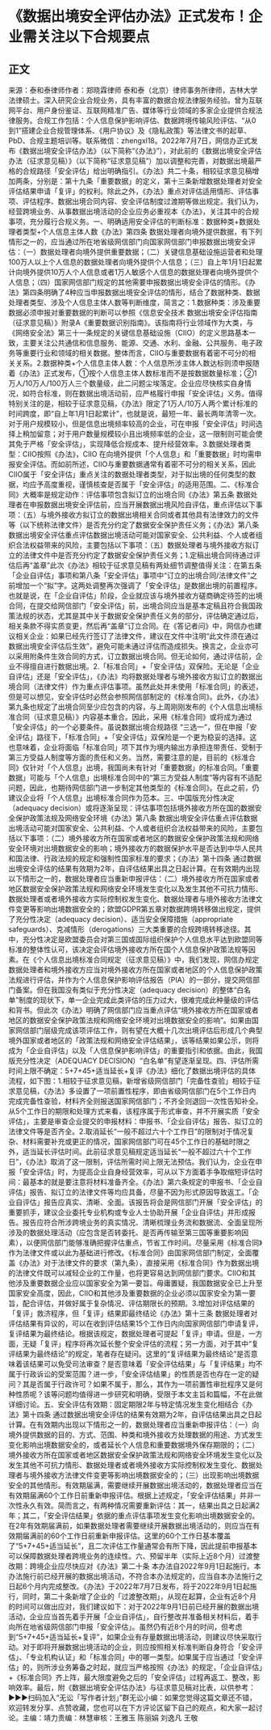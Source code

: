 # 《数据出境安全评估办法》正式发布！企业需关注以下合规要点
## 正文
来源：泰和泰律师作者：郑晓霖律师 泰和泰（北京）律师事务所律师，吉林大学法律硕士。深入研究企业合规业务，具有丰富的数据合规法律服务经验。曾为互联网平台、用户身份鉴证、互联网精准广告、媒体等行业领域的多家企业提供合规法律服务。合规工作包括：个人信息保护影响评估、数据跨境传输风险评估、“从0到1”搭建企业合规管理体系、《用户协议》及《隐私政策》等法律文书的起草、PbD、合规主题培训等。联系微信：zhengxl18。2022年7月7日，网信办正式发布《数据出境安全评估办法》（以下简称“《办法》”），对此前的《数据出境安全评估办法（征求意见稿）》（以下简称“征求意见稿”）加以调整和完善，对数据出境最严格的合规路径「安全评估」给出明确指引。《办法》共二十条，相较征求意见稿增加两条，分别是：第十九条「重要数据」的定义，第十三条新增数据处理者对安全评估结果申请「复评」的权利。除此之外，《办法》重点对评估适用情形、评估事项、评估程序、数据出境合同内容、安全评估制度过渡期等做出规定。我们认为，经营跨境业务、从事数据出境活动的企业应务必重视本《办法》，关注其中的合规事项，充分履行合规义务。一、明确适用安全评估的判断标准：数据种类+数据处理者类型+个人信息主体人数《办法》第四条 数据处理者向境外提供数据，有下列情形之一的，应当通过所在地省级网信部门向国家网信部门申报数据出境安全评估：（一）数据处理者向境外提供重要数据；（二）关键信息基础设施运营者和处理100万人以上个人信息的数据处理者向境外提供个人信息；（三）自上年1月1日起累计向境外提供10万人个人信息或者1万人敏感个人信息的数据处理者向境外提供个人信息；（四）国家网信部门规定的其他需要申报数据出境安全评估的情形。《办法》第四条明确了4种应当申报数据出境安全评估的情形，结合了数据种类、数据处理者类型、涉及个人信息主体人数等判断维度，简言之：1.数据种类：涉及重要数据必须申报对重要数据的判断可以参照《信息安全技术 数据出境安全评估指南（征求意见稿）》附录A《重要数据识别指南》。该指南将行业领域作为大类，与《网络安全法》第三十一条规定的关键信息基础设施（CIIO）的定义思路基本一致，主要关注公共通信和信息服务、能源、交通、水利、金融、公共服务、电子政务等重要行业和领域的相关数据。整体而言，CIIO与重要数据有着密不可分的相关关系。2.数据种类+个人信息主体人数：个人信息所涉主体人数达标则须申报随着《办法》正式发布，①按个人信息主体人数标准而不是按数据数量标准；②1万人/10万人/100万人三个数量级，此二问题尘埃落定。企业应尽快核实自身情况，如符合标准，则在数据出境活动前，应严格履行申报「安全评估」义务。值得特别关注的是，相较于征求意见稿，《办法》限定了1万人/10万人两个累计标准的时间跨度，即“自上年1月1日起累计”，也就是说，最短一年、最长两年清零一次。对于用户规模较小，但是信息出境频率较高的企业，可在申报「安全评估」时间选择上稍加留意；对于用户数量规模较小且出境频率低的企业，这一限制则可能会使其免于严格「安全评估」，实现降低合规成本、提升经营效率。3.数据处理者类型：CIIO按照《办法》，CIIO 在向境外提供「个人信息」和「重要数据」时均需申报安全评估。而如前所述，CIIO与重要数据通常有着密不可分的相关关系，因此CIIO属于「安全评估」重点关注的数据处理者类型，对于拟出境的任何类型的数据，均应予高度重视，谨慎核查是否属于「安全评估」的适用范围。二、《标准合同》大概率是规定动作：评估事项包含拟订立的出境合同《办法》第五条 数据处理者在申报数据出境安全评估前，应当开展数据出境风险自评估，重点评估以下事项：（五）与境外接收方拟订立的数据出境相关合同或者其他具有法律效力的文件等（以下统称法律文件）是否充分约定了数据安全保护责任义务；《办法》第八条 数据出境安全评估重点评估数据出境活动可能对国家安全、公共利益、个人或者组织合法权益带来的风险，主要包括以下事项：（五）数据处理者与境外接收方拟订立的法律文件中是否充分约定了数据安全保护责任义务；1.定稿出境合同待通过评估后再“盖章”此次《办法》相较于征求意见稿有两处细节调整值得关注：在第五条「企业自评估」事项和第八条「安全评估」事项中“订立的出境合同/法律文件”之前增加一个“拟”字。这两处调整再次强调了「安全评估」是数据出境的前置程序。也就是说，在「企业自评估」阶段，企业就应该与境外接收方磋商确定待签的出境合同，在提交给网信部门「安全评估」前，出境合同应当是基本定稿且符合我国政策法规的状态，尤其是其中关于数据安全保护责任义务的部分，评估确定通过后，相关条款不得实质变更，然后再“盖章”订立合同。在《答记者问》中，网信办也建议相关企业：如果已经先行签订了法律文件，建议在文件中注明“此文件须在通过数据出境安全评估后生效”，避免可能未通过评估而造成损失。换言之，企业亦可以采用附条件生效合同的方式，订立数据出境合同。但无论如何，通过评估前，企业不得擅自进行数据出境。2.「标准合同」+「安全评估」双保险。无论是「企业自评估」还是「安全评估」，《办法》均将数据处理者与境外接收方拟订立的数据出境合同（法律文件）作为重点评估事项。虽然此处并未使用「标准合同」的表述，但是可以想见，安全评估时必然会参照网信部制定的《标准合同》。此外，《办法》第九条也规定了出境合同至少应包含的内容，与上周刚刚发布的《个人信息出境标准合同（征求意见稿）》内容基本重合。因此，采用《标准合同》或将成为通过「安全评估」的一个必要条件。虽说数据出境合规路径 “三选一”，但在申报「安全评估」路径下，「标准合同」+「安全评估」双保险是一个更为稳妥的选择。这也意味着，企业将面临「标准合同」项下其作为境内输出方承担连带责任、受制于第三方受益人制度等方面的责任和义务。当然，需要注意的是，目前的《标准合同》仅针对「个人信息」出境，我国尚未有针对「重要数据」的标准合同。「重要数据」可能与「个人信息」出境标准合同中的“第三方受益人制度”等内容有不适配问题，因此，也期待网信部门进一步制定其他类型的《标准合同》。在此之前，仍建议企业将「个人信息」出境标准合同作为范本。三、中国版充分性决定（adequacy decision）或将逐渐呈现：评估事项包括境外接收方所在国的数据安全保护政策法规及网络安全环境《办法》第八条 数据出境安全评估重点评估数据出境活动可能对国家安全、公共利益、个人或者组织合法权益带来的风险，主要包括以下事项：（二）境外接收方所在国家或者地区的数据安全保护政策法规和网络安全环境对出境数据安全的影响；境外接收方的数据保护水平是否达到中华人民共和国法律、行政法规的规定和强制性国家标准的要求；《办法》第十四条 通过数据出境安全评估的结果有效期为2年，自评估结果出具之日起计算。在有效期内出现以下情形之一的，数据处理者应当重新申报评估：（二）境外接收方所在国家或者地区数据安全保护政策法规和网络安全环境发生变化以及发生其他不可抗力情形、数据处理者或者境外接收方实际控制权发生变化、数据处理者与境外接收方法律文件变更等影响出境数据安全的；欧盟GDPR第五章对数据跨境转移做出规定，提供了充分性决定（adequacy decision）、适当安全保障措施（appropriate safeguards）、克减情形（derogations）三大类重要的合规跨境转移途径。其中，充分性决定是欧盟委员会对第三国或国际组织保护个人信息水平达到欧盟同等标准的整体性认可，该决定会评估境外接收方所在国个人信息保护政策法规等因素。在《个人信息出境标准合同规定（征求意见稿）》中，我们发现，网信办规定数据处理者和境外接收方应当对境外接收方所在国家或者地区的个人信息保护政策法规进行评估，并作为个人信息保护影响评估报告（PIA）的一部分，提交网信部门备案。但在我国没有类似于充分性决定（adequacy decision）的整体“白名单”制度的现状下，单一企业完成此类评估的压力过大，很难完成此种量级的评估和背书。但此次《办法》明确了网信部门应当重点评估“境外接收方所在国家或者地区的数据安全保护政策法规和网络安全环境对出境数据安全的影响”。如果由国家网信部门层级完成该项评估工作，则有望在大概十几次出境评估后形成几个典型境外国家或者地区的「政策法规和网络安全评估结果」，该等结果如果公示，则将成为「企业自评估」以及「人信息保护影响评估」的重要指引和依据。由此，我国版充分性决定（ADEQUACY DECISION）“白名单”有望逐渐呈现。四、评估所需时间上限不确定：5+7+45+适当延长+复评《办法》细化了数据出境评估的具体流程，如下图：1.相较于征求意见稿，新增省级网信部门「完备性查验」相较于征求意见稿，《办法》多设置了一项前置性程序，即由省级网信部门在5个工作日内完成完备性查验，材料齐全则报送国家网信部门；不齐全则退回一次性告知补全。从5个工作日的期限和处理方式来看，该程序属于形式审查，并不开展实质「安全评估」，主要是审查企业提交的申报材料：申报书、「企业自评估」报告、拟订立的法律文件等是否齐全。2.取消延长“一般不超过六十个工作日”的限制对于情况复杂、材料需要补充或更正的情况，国家网信部门可在45个工作日的基础时限之外，适当延长评估时间。此前征求意见稿规定适当延长“一般不超过六十个工作日”，《办法》取消了这一限制，评估所需时间上限无法预估。我们认为，企业在申报「安全评估」时，为提高企业自身经营效率，可从以下方面着手争取缩短评估时间：最基本的就是要注意将材料准备齐全。《办法》第六条规定的申报书、「企业自评估」报告、拟订立的法律文件等均应具备，尽量不因为形式原因导致返工。「企业自评估」报告应真实、清晰、全面。该报告将会是网信部门开展「安全评估」的重要抓手，建议企业委托专业机构或专业人士协助开展「企业自评估」并形成报告。报告应符合所涉跨境业务的真实情况、清晰梳理业务流和数据流、全面呈现所涉及的数据处理活动（应包含是否转委托、是否再传输至第三国等重要影响因素），以便网信部门能够准确把握评估重点，节省工作时间。尽量采用《标准合同》作为法律文件或以此为基础进行修改。《标准合同》由国家网信部门制定，全面覆盖《办法》对于法律文件的要求（第九条），直接采用《标准合同》作为数据出境的法律文件既可以减轻企业的工作量，也将更容易达到网信部门要求。CIIO和其他涉及重要数据企业应以国家安全为第一要旨。毋庸置疑，我国数据安全已上升至国家安全高度，因此，CIIO和其他涉及重要数据的企业必须以国家安全为第一要旨，配合评估，并做好属于复杂情况、评估期限长的预期。3.增加对评估结果的「复评」救济程序，但「复评」结果即最终结论《办法》第十三条 数据处理者对评估结果有异议的，可以在收到评估结果15个工作日内向国家网信部门申请复评，复评结果为最终结论。根据该规定，数据处理者可提起「复评」申请。但是，一方面，无疑「复评」程序将再次延长整个安全评估的流程；另一方面，对于其中“复评结果为最终结论”的规定，笔者存在疑问。这里的“复评结果为最终结论”是否意味着该结果可以免受司法审查？是否意味着「安全评估结果」与「复评结果」均不属于行政诉讼的受案范围？进一步，「安全评估结果」的性质是否也存在一定的疑问？其是否属于行政许可？如果不属于，那么，其作为一项前置性审批程序又是何种性质呢？该等问题均值得进一步研究和明确，受限于本文主旨和篇幅，不在此做详细讨论。五、安全评估有效期：固定期限2年与特定情况发生变化相结合《办法》第十四条 通过数据出境安全评估的结果有效期为2年，自评估结果出具之日起计算。在有效期内出现以下情形之一的，数据处理者应当重新申报评估：（一）向境外提供数据的目的、方式、范围、种类和境外接收方处理数据的用途、方式发生变化影响出境数据安全的，或者延长个人信息和重要数据境外保存期限的；（二）境外接收方所在国家或者地区数据安全保护政策法规和网络安全环境发生变化以及发生其他不可抗力情形、数据处理者或者境外接收方实际控制权发生变化、数据处理者与境外接收方法律文件变更等影响出境数据安全的；（三）出现影响出境数据安全的其他情形。有效期届满，需要继续开展数据出境活动的，数据处理者应当在有效期届满60个工作日前重新申报评估。根据上述规定，「安全评估结果」并非一次性永久有效。简而言之，有两种情况需要重新评估：其一，结果出具之日起满2年；其二，「安全评估结果」依据的重点评估事项发生变化影响出境数据安全的。在2年有效期届满前，如果数据处理者需要继续开展数据出境活动的，则应当在有效期届满前的60个工作日前重新申报评估。这里的60个工作日基本覆盖了“5+7+45+适当延长”，且二次评估工作量通常会有所下降，因此提前申报基本可以保障数据处理者跨境业务的连续性。六、预留半年（实际上近8个月）过渡整改期：跨境企业应尽快应对《办法》第二十条 本办法自2022年9月1日起施行。本办法施行前已经开展的数据出境活动，不符合本办法规定的，应当自本办法施行之日起6个月内完成整改。《办法》于2022年7月7日发布，将于2022年9月1日起施行，同时，第二十条新增了企业的「过渡整改期」，从现在起算，企业有近8个月的时间可以做出应对，我们建议如下：对于2022年9月1日前已经开展的数据出境活动，企业应当首先着手开展「企业自评估」，自行整改并准备相关材料后，着手向所在地省级网信部门申报「安全评估」。虽然仍有近8个月的时间，但考虑到“5+7+45+适当延长+复评”，如果企业有存量数据出境活动，则建议尽快采取行动。对于即将开展数据出境活动的企业，则应按照相关标准判断自身符合「安全评估」、「专业机构认证」和「标准合同」中的哪一类型。如果属于应当通过「安全评估」的，则所涉业务筹备之时起，就应当严格按照《办法》的规定，「企业自评估」+《标准合同》齐上阵，最大限度避免之后的「安全评估」过程再返工、整改，影响效率。最后，附《数据出境安全评估办法》与征求意见稿对比表，以供参考：►►►扫码加入“无讼「写作者计划」”群无讼小编：如果您觉得这篇文章还不错，欢迎转发分享、点赞收藏，您也可以在下方评论区留下自己的观点，和大家一起讨论。主编：靖力责编：林慧审核：王雅玉 陈丽娟 刘逸凡 王敬